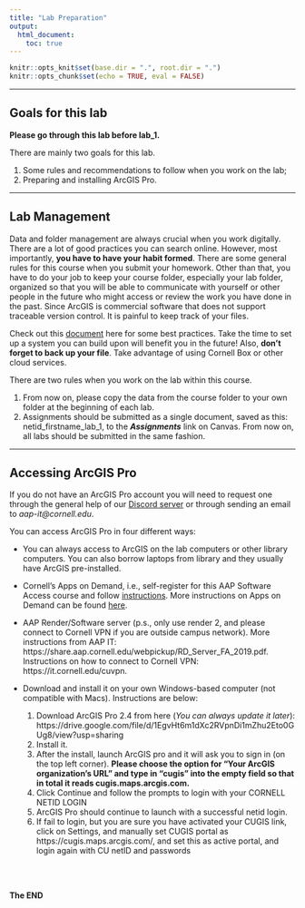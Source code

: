 ```yaml
---
title: "Lab Preparation"
output: 
  html_document:
    toc: true
---
```

  
```r
knitr::opts_knit$set(base.dir = ".", root.dir = ".")
knitr::opts_chunk$set(echo = TRUE, eval = FALSE)
```
---

## Goals for this lab

**Please go through this lab before lab_1.**

There are mainly two goals for this lab. 

1. Some rules and recommendations to follow when you work on the lab;
2. Preparing and installing ArcGIS Pro. 

---

## Lab Management

Data and folder management are always crucial when you work digitally. There are a lot of good practices you can search online. However, most importantly, **you have to have your habit formed**. There are some general rules for this course when you submit your homework. Other than that, you have to do your job to keep your course folder, especially your lab folder, organized so that you will be able to communicate with yourself or other people in the future who might access or review the work you have done in the past. Since ArcGIS is commercial software that does not support traceable version control. It is painful to keep track of your files.

Check out this [document](https://www.abdn.ac.uk/staffnet/documents/policy-zone-information-policies/UoA_Version%20Control_July%202017.pdf) here for some best practices. Take the time to set up a system you can build upon will benefit you in the future! Also, **don’t forget to back up your file**. Take advantage of using Cornell Box or other cloud services.

There are two rules when you work on the lab within this course.

1. From now on, please copy the data from the course folder to your own folder at the beginning of each lab.
2. Assignments should be submitted as a single document, saved as this: netid_firstname_lab_1, to the __*Assignments*__ link on Canvas. From now on, all labs should be submitted in the same fashion. 

---

## Accessing ArcGIS Pro

If you do not have an ArcGIS Pro account you will need to request one through the general help of our [Discord server](https://discord.gg/cRkSXt7SYR) or through sending an email to *aap-it@cornell.edu*.

You can access ArcGIS Pro in four different ways:

* You can always access to ArcGIS on the lab computers or other library computers. You can also borrow laptops from library and they usually have ArcGIS pre-installed.

* Cornell's Apps on Demand, i.e., self-register for this AAP Software Access course and follow [instructions](https://canvas.cornell.edu/enroll/MTFA4D). More instructions on Apps on Demand can be found [here](https://it.cornell.edu/appsondemand/tips-getting-started-apps-demand).

* AAP Render/Software server (p.s., only use render 2, and please connect to Cornell VPN if you are outside campus network). More instructions from AAP IT: https://share.aap.cornell.edu/webpickup/RD_Server_FA_2019.pdf. Instructions on how to connect to Cornell VPN: https://it.cornell.edu/cuvpn.

* Download and install it on your own Windows-based computer (not compatible with Macs). Instructions are below:

  1.	Download ArcGIS Pro 2.4 from here (*You can always update it later*): https://drive.google.com/file/d/1EgvHt6m1dXc2RVpnDi1mZhu2Eto0GUg8/view?usp=sharing 
  2.	Install it.
  3.	After the install, launch ArcGIS pro and it will ask you to sign in (on the top left corner). **Please choose the option for "Your ArcGIS organization's URL" and type in “cugis” into the empty field so that in total it reads cugis.maps.arcgis.com.**
  4.	Click Continue and follow the prompts to login with your CORNELL NETID LOGIN
  5.	ArcGIS Pro should continue to launch with a successful netid login.
  6.	If fail to login, but you are sure you have activated your CUGIS link, click on Settings, and manually set CUGIS portal as https://cugis.maps.arcgis.com/, and set this as active portal, and login again with CU netID and passwords

<br>
<br>

**The END**